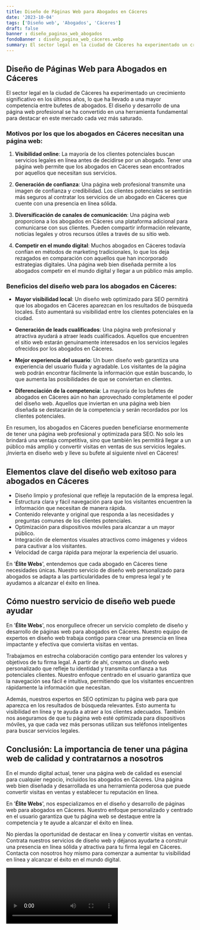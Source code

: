 ```yaml
---
title: Diseño de Páginas Web para Abogados en Cáceres
date: '2023-10-04'
tags: ['Diseño web', 'Abogados', 'Cáceres']
draft: false
banner : diseño_paginas_web_abogados
fondoBanner : diseño_pagina_web_cáceres.webp
summary: El sector legal en la ciudad de Cáceres ha experimentado un crecimiento significativo en los últimos años, lo que ha llevado a una mayor competencia entre bufetes de abogados. El diseño y desarrollo de una página web profesional se ha convertido en una herramienta fundamental para destacar en este mercado cada vez más saturado.
---
```


## Diseño de Páginas Web para Abogados en Cáceres

El sector legal en la ciudad de Cáceres ha experimentado un crecimiento significativo en los últimos años, lo que ha llevado a una mayor competencia entre bufetes de abogados. El diseño y desarrollo de una página web profesional se ha convertido en una herramienta fundamental para destacar en este mercado cada vez más saturado.

### Motivos por los que los abogados en Cáceres necesitan una página web:

1. **Visibilidad online**: La mayoría de los clientes potenciales buscan servicios legales en línea antes de decidirse por un abogado. Tener una página web permite que los abogados en Cáceres sean encontrados por aquellos que necesitan sus servicios.

2. **Generación de confianza**: Una página web profesional transmite una imagen de confianza y credibilidad. Los clientes potenciales se sentirán más seguros al contratar los servicios de un abogado en Cáceres que cuente con una presencia en línea sólida.

3. **Diversificación de canales de comunicación**: Una página web proporciona a los abogados en Cáceres una plataforma adicional para comunicarse con sus clientes. Pueden compartir información relevante, noticias legales y otros recursos útiles a través de su sitio web.

4. **Competir en el mundo digital**: Muchos abogados en Cáceres todavía confían en métodos de marketing tradicionales, lo que los deja rezagados en comparación con aquellos que han incorporado estrategias digitales. Una página web bien diseñada permite a los abogados competir en el mundo digital y llegar a un público más amplio.

### Beneficios del diseño web para los abogados en Cáceres:

- **Mayor visibilidad local**: Un diseño web optimizado para SEO permitirá que los abogados en Cáceres aparezcan en los resultados de búsqueda locales. Esto aumentará su visibilidad entre los clientes potenciales en la ciudad.

- **Generación de leads cualificados**: Una página web profesional y atractiva ayudará a atraer leads cualificados. Aquellos que encuentren el sitio web estarán genuinamente interesados en los servicios legales ofrecidos por los abogados en Cáceres.

- **Mejor experiencia del usuario**: Un buen diseño web garantiza una experiencia del usuario fluida y agradable. Los visitantes de la página web podrán encontrar fácilmente la información que están buscando, lo que aumenta las posibilidades de que se conviertan en clientes.

- **Diferenciación de la competencia**: La mayoría de los bufetes de abogados en Cáceres aún no han aprovechado completamente el poder del diseño web. Aquellos que inviertan en una página web bien diseñada se destacarán de la competencia y serán recordados por los clientes potenciales.

En resumen, los abogados en Cáceres pueden beneficiarse enormemente de tener una página web profesional y optimizada para SEO. No solo les brindará una ventaja competitiva, sino que también les permitirá llegar a un público más amplio y convertir visitas en ventas de sus servicios legales. ¡Invierta en diseño web y lleve su bufete al siguiente nivel en Cáceres!

<GifSeo />

<Cta />

## Elementos clave del diseño web exitoso para abogados en Cáceres

- Diseño limpio y profesional que refleje la reputación de la empresa legal.
- Estructura clara y fácil navegación para que los visitantes encuentren la información que necesitan de manera rápida.
- Contenido relevante y original que responda a las necesidades y preguntas comunes de los clientes potenciales.
- Optimización para dispositivos móviles para alcanzar a un mayor público.
- Integración de elementos visuales atractivos como imágenes y videos para cautivar a los visitantes.
- Velocidad de carga rápida para mejorar la experiencia del usuario.

En '**Élite Webs**', entendemos que cada abogado en Cáceres tiene necesidades únicas. Nuestro servicio de diseño web personalizado para abogados se adapta a las particularidades de tu empresa legal y te ayudamos a alcanzar el éxito en línea.

## Cómo nuestro servicio de diseño web puede ayudar

En '**Élite Webs**', nos enorgullece ofrecer un servicio completo de diseño y desarrollo de páginas web para abogados en Cáceres. Nuestro equipo de expertos en diseño web trabaja contigo para crear una presencia en línea impactante y efectiva que convierta visitas en ventas.

Trabajamos en estrecha colaboración contigo para entender los valores y objetivos de tu firma legal. A partir de ahí, creamos un diseño web personalizado que refleje tu identidad y transmita confianza a tus potenciales clientes. Nuestro enfoque centrado en el usuario garantiza que la navegación sea fácil e intuitiva, permitiendo que los visitantes encuentren rápidamente la información que necesitan.

Además, nuestros expertos en SEO optimizan tu página web para que aparezca en los resultados de búsqueda relevantes. Esto aumenta tu visibilidad en línea y te ayuda a atraer a los clientes adecuados. También nos aseguramos de que tu página web esté optimizada para dispositivos móviles, ya que cada vez más personas utilizan sus teléfonos inteligentes para buscar servicios legales.

## Conclusión: La importancia de tener una página web de calidad y contratarnos a nosotros

En el mundo digital actual, tener una página web de calidad es esencial para cualquier negocio, incluidos los abogados en Cáceres. Una página web bien diseñada y desarrollada es una herramienta poderosa que puede convertir visitas en ventas y establecer tu reputación en línea.

En '**Élite Webs**', nos especializamos en el diseño y desarrollo de páginas web para abogados en Cáceres. Nuestro enfoque personalizado y centrado en el usuario garantiza que tu página web se destaque entre la competencia y te ayude a alcanzar el éxito en línea.

No pierdas la oportunidad de destacar en línea y convertir visitas en ventas. Contrata nuestros servicios de diseño web y déjanos ayudarte a construir una presencia en línea sólida y atractiva para tu firma legal en Cáceres. Contacta con nosotros hoy mismo para comenzar a aumentar tu visibilidad en línea y alcanzar el éxito en el mundo digital.

<Video />

<CtaBot job='Abogados' city='Cáceres'/>

<Gmaps query='Cáceres+españa+maps' />